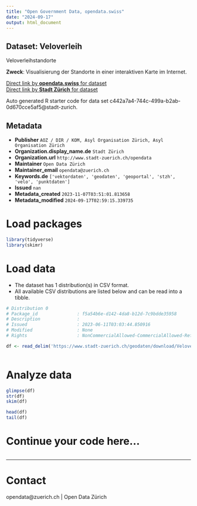 ```yaml
---
title: "Open Government Data, opendata.swiss"
date: "2024-09-17"
output: html_document
---
```


## Dataset: Veloverleih

Veloverleihstandorte

**Zweck**: Visualisierung der Standorte in einer interaktiven Karte im Internet.  

[Direct link by **opendata.swiss** for dataset](https://opendata.swiss/de/dataset/veloverleih)<br>
[Direct link by **Stadt Zürich** for dataset](https://data.stadt-zuerich.ch/dataset/geo_veloverleih)

Auto generated R starter code for data set c442a7a4-744c-499a-b2ab-0d670cce5af5@stadt-zurich.

## Metadata

- **Publisher** `AOZ / DIR / KOM, Asyl Organisation Zürich, Asyl Organisation Zürich`
- **Organization.display_name.de** `Stadt Zürich`
- **Organization.url** `http://www.stadt-zuerich.ch/opendata`
- **Maintainer** `Open Data Zürich`
- **Maintainer_email** `opendata@zuerich.ch`
- **Keywords.de** `['vektordaten', 'geodaten', 'geoportal', 'stzh', 'velo', 'punktdaten']`
- **Issued** `nan`
- **Metadata_created** `2023-11-07T03:51:01.813658`
- **Metadata_modified** `2024-09-17T02:59:15.339735`


# Load packages

```r

library(tidyverse)
library(skimr)

```

# Load data

-   The dataset has 1 distribution(s) in CSV format.
-   All available CSV distributions are listed below and can be read into a tibble.

```r

# Distribution 0
# Package_id               : f5a54b6e-d142-4da8-b12d-7c9bdde35958
# Description              : 
# Issued                   : 2023-06-11T03:03:44.850916
# Modified                 : None
# Rights                   : NonCommercialAllowed-CommercialAllowed-ReferenceNotRequired

df <- read_delim('https://www.stadt-zuerich.ch/geodaten/download/Veloverleih?format=10008')



```

# Analyze data

```r

glimpse(df)
str(df)
skim(df)

head(df)
tail(df)

```

# Continue your code here...

```r

```

------------------------------------------------------------------------

# Contact

opendata@zuerich.ch | Open Data Zürich
